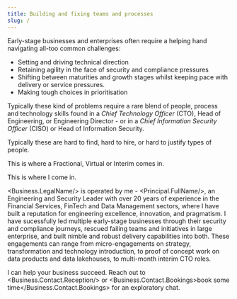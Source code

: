 ```yaml
---
title: Building and fixing teams and processes
slug: /
---
```


Early-stage businesses and enterprises often require a helping hand navigating all-too common challenges:

- Setting and driving technical direction
- Retaining agility in the face of security and compliance pressures
- Shifting between maturities and growth stages whilst keeping pace with delivery or service pressures.
- Making tough choices in prioritisation

Typically these kind of problems require a rare blend of people, process and technology skills found in a <dfn id="cto">Chief Technology Officer</dfn> (<abbr>CTO</abbr>), Head of Engineering, or Engineering Director - or in a <dfn id="ciso">Chief Information Security Officer</dfn> (<abbr>CISO</abbr>) or Head of Information Security.

Typically these are hard to find, hard to hire, or hard to justify types of people.

This is where a Fractional, Virtual or Interim comes in.

This is where I come in.

<Business.LegalName/> is operated by me - <Principal.FullName/>, an Engineering and Security Leader with over 20 years of experience in the Financial Services, FinTech and Data Management sectors, where I have built a reputation for engineering excellence, innovation, and pragmatism. I have sucessfully led multiple early-stage businesses through their security and compliance journeys, rescued failing teams and initiatives in large enterprise, and built nimble and robust delivery capabilities into both. These engagements can range from micro-engagements on strategy, transformation and technology introduction, to proof of concept work on data products and data lakehouses, to multi-month interim CTO roles.

I can help your business succeed. Reach out to <Business.Contact.Reception/> or <Business.Contact.Bookings>book some time</Business.Contact.Bookings> for an exploratory chat.
